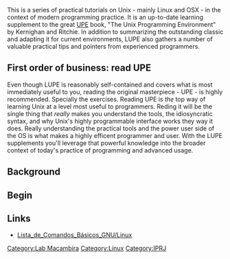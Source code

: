 <!-- Learning The Unix Programming Environment -->

This is a series of practical tutorials on Unix - mainly Linux and OSX - in the context of modern programming practice. It is an up-to-date learning supplement to the great [[LRE#Os_Melhores|UPE]] book, "The Unix Programming Environment" by Kernighan and Ritchie. In addition to summarizing the outstanding classic and adapting it for current environments, LUPE also gathers a number of valuable practical tips and pointers from experienced programmers.

== First order of business: read UPE ==

Even though LUPE is reasonably self-contained and covers what is most immediately useful to you, reading the original masterpiece - UPE - is highly recommended. Specially the exercises. Reading UPE is ''the'' top way of learning Unix at a level most useful to programmers. Reding it will be the single thing that ''really'' makes you understand the tools, the idiosyncratic syntax, and why Unix's highly programmable interface works they way it does. Really understanding the practical tools and the power user side of the OS is what makes a highly efficent programmer and user. With the LUPE supplements you'll leverage that powerful knowledge into the broader context of today's practice of programming and advanced usage.


== Background ==


==Begin==


==Links==

* [[Lista_de_Comandos_Básicos_GNU/Linux]]




[[Category:Lab Macambira]] [[Category:Linux]] [[Category:IPRJ]] 
